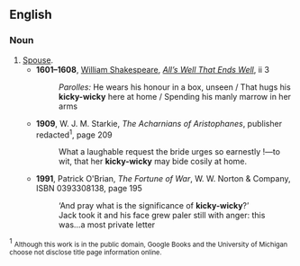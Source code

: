 ==English==

===Noun===
{{en-noun|[[singulare tantum|always singular]]}}

# [[spouse|Spouse]].
#* '''1601–1608''', [[w:William Shakespeare|William Shakespeare]], ''[[wikisource:All's Well That Ends Well|All’s Well That Ends Well]]'', ii 3
#*: ''Parolles:'' He wears his honour in a box, unseen<!--,--> / That hugs his '''kicky-wicky''' here at home<!--,--> / Spending his manly marrow in her arms<!--,-->
#* '''1909''', W. J. M. Starkie, ''The Acharnians of Aristophanes'', publisher redacted<sup>1</sup>, page 209
#*: What a laughable request the bride urges so earnestly&nbsp;!—to wit, that her '''kicky-wicky''' may bide cosily at home.
#* '''1991''', Patrick O'Brian, ''The Fortune of War'', W. W. Norton & Company, ISBN 0393308138, page 195
#*: ‘And pray what is the significance of '''kicky-wicky'''?’
#*: Jack took it and his face grew paler still with anger: this was...a most private letter

<sup>1</sup> <small>Although this work is in the public domain, Google Books and the University of Michigan choose not disclose title page information online.</small>